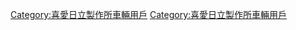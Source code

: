 {{Userbox
  |border-c = #000000
  |border-s = 1
  |id-c     = #000000
  |id-s     = 12
  |id-fc    = #ff4d00
  |info-c   = #000000
  |info-s   = 8
  |info-fc  = #ffffff
  |id       = Hitach 
  |info     = 這位用戶喜愛日立製作所車輛。
}}
<includeonly>[[Category:喜愛日立製作所車輛用戶]]</includeonly><noinclude>
[[Category:喜愛日立製作所車輛用戶]]
</noinclude>